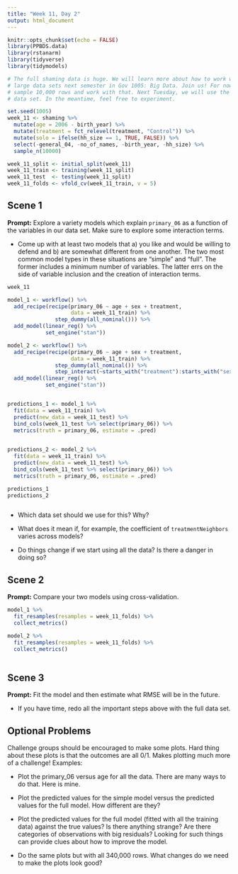 ```yaml
---
title: "Week 11, Day 2"
output: html_document
---
```


```r
knitr::opts_chunk$set(echo = FALSE)
library(PPBDS.data)
library(rstanarm)
library(tidyverse)
library(tidymodels)

# The full shaming data is huge. We will learn more about how to work with such
# large data sets next semester in Gov 1005: Big Data. Join us! For now, let's
# sample 10,000 rows and work with that. Next Tuesday, we will use the full
# data set. In the meantime, feel free to experiment.

set.seed(1005)
week_11 <- shaming %>% 
  mutate(age = 2006 - birth_year) %>% 
  mutate(treatment = fct_relevel(treatment, "Control")) %>% 
  mutate(solo = ifelse(hh_size == 1, TRUE, FALSE)) %>% 
  select(-general_04, -no_of_names, -birth_year, -hh_size) %>% 
  sample_n(10000)

week_11_split <- initial_split(week_11)
week_11_train <- training(week_11_split)
week_11_test  <- testing(week_11_split)
week_11_folds <- vfold_cv(week_11_train, v = 5)
```


## Scene 1

**Prompt:** Explore a variety models which explain `primary_06` as a function of the variables in our data set. Make sure to explore some interaction terms. 

* Come up with at least two models that a) you like and would be willing to defend and b) are somewhat different from one another. The two most common model types in these situations are "simple" and "full". The former includes a minimum number of variables. The latter errs on the side of variable inclusion and the creation of interaction terms.

```r


week_11

model_1 <- workflow() %>%
  add_recipe(recipe(primary_06 ~ age + sex + treatment,
                    data = week_11_train) %>%
               step_dummy(all_nominal())) %>%
  add_model(linear_reg() %>%
            set_engine("stan"))

model_2 <- workflow() %>%
  add_recipe(recipe(primary_06 ~ age + sex + treatment,
                    data = week_11_train) %>%
               step_dummy(all_nominal()) %>%
               step_interact(~starts_with("treatment"):starts_with("sex"))) %>%
  add_model(linear_reg() %>%
            set_engine("stan"))


predictions_1 <- model_1 %>%
  fit(data = week_11_train) %>%
  predict(new_data = week_11_test) %>%
  bind_cols(week_11_test %>% select(primary_06)) %>% 
  metrics(truth = primary_06, estimate = .pred)
  

predictions_2 <- model_2 %>%
  fit(data = week_11_train) %>%
  predict(new_data = week_11_test) %>%
  bind_cols(week_11_test %>% select(primary_06)) %>% 
  metrics(truth = primary_06, estimate = .pred)

predictions_1
predictions_2



```


* Which data set should we use for this? Why?

* What does it mean if, for example, the coefficient of `treatmentNeighbors` varies across models?

* Do things change if we start using all the data? Is there a danger in doing so?


## Scene 2

**Prompt:** Compare your two models using cross-validation.

```r


model_1 %>% 
  fit_resamples(resamples = week_11_folds) %>% 
  collect_metrics()

model_2 %>%
  fit_resamples(resamples = week_11_folds) %>% 
  collect_metrics()
  

```



## Scene 3

**Prompt:** Fit the model and then estimate what RMSE will be in the future.

* If you have time, redo all the important steps above with the full data set.



## Optional Problems

Challenge groups should be encouraged to make some plots. Hard thing about these plots is that the outcomes are all 0/1. Makes plotting much more of a challenge! Examples:

* Plot the primary_06 versus age for all the data. There are many ways to do that. Here is mine.

* Plot the predicted values for the simple model versus the predicted values for the full model. How different are they?

* Plot the predicted values for the full model (fitted with all the training data) against the true values? Is there anything strange? Are there categories of observations with big residuals? Looking for such things can provide clues about how to improve the model.

* Do the same plots but with all 340,000 rows. What changes do we need to make the plots look good?



